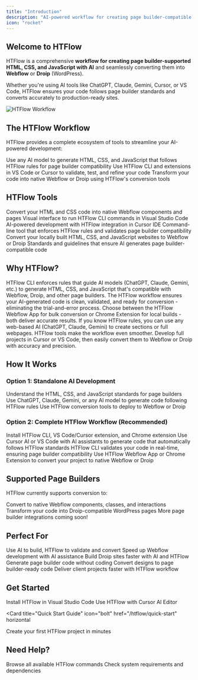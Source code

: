 ```yaml
---
title: "Introduction"
description: "AI-powered workflow for creating page builder-compatible HTML, CSS, and JavaScript for Webflow and Droip"
icon: "rocket"
---
```


## Welcome to HTFlow

HTFlow is a comprehensive **workflow for creating page builder-supported HTML, CSS, and JavaScript with AI** and seamlessly converting them into **Webflow** or **Droip** (WordPress). 

Whether you're using AI tools like ChatGPT, Claude, Gemini, Cursor, or VS Code, HTFlow ensures your code follows page builder standards and converts accurately to production-ready sites.

<Frame>
  <img src="/images/hero-dark.png" alt="HTFlow Workflow" />
</Frame>

## The HTFlow Workflow

HTFlow provides a complete ecosystem of tools to streamline your AI-powered development:

<Steps>
  <Step title="Build with AI">
    Use any AI model to generate HTML, CSS, and JavaScript that follows HTFlow rules for page builder compatibility
  </Step>
  
  <Step title="Develop Locally">
    Use HTFlow CLI and extensions in VS Code or Cursor to validate, test, and refine your code
  </Step>
  
  <Step title="Convert & Deploy">
    Transform your code into native Webflow or Droip using HTFlow's conversion tools
  </Step>
</Steps>

## HTFlow Tools

<CardGroup cols={2}>
  <Card title="HTFlow Webflow App" icon="window">
    Convert your HTML and CSS code into native Webflow components and pages
  </Card>
  <Card title="VS Code Extension" icon="code">
    Visual interface to run HTFlow CLI commands in Visual Studio Code
  </Card>
  <Card title="Cursor Extension" icon="sparkles">
    AI-powered development with HTFlow integration in Cursor IDE
  </Card>
  <Card title="HTFlow CLI" icon="terminal">
    Command-line tool that enforces HTFlow rules and validates page builder compatibility
  </Card>
  <Card title="Chrome Extension" icon="chrome">
    Convert your locally built HTML, CSS, and JavaScript websites to Webflow or Droip
  </Card>
  <Card title="HTFlow Rules" icon="book">
    Standards and guidelines that ensure AI generates page builder-compatible code
  </Card>
</CardGroup>

## Why HTFlow?

<AccordionGroup>
  <Accordion title="Force AI to Follow Page Builder Standards" icon="wand-magic-sparkles">
    HTFlow CLI enforces rules that guide AI models (ChatGPT, Claude, Gemini, etc.) to generate HTML, CSS, and JavaScript that's compatible with Webflow, Droip, and other page builders.
  </Accordion>
  
  <Accordion title="Smooth & Accurate AI Builds" icon="shield-check">
    The HTFlow workflow ensures your AI-generated code is clean, validated, and ready for conversion - eliminating the trial-and-error process.
  </Accordion>
  
  <Accordion title="Multiple Conversion Options" icon="repeat">
    Choose between the HTFlow Webflow App for bulk conversion or Chrome Extension for local builds - both deliver accurate results.
  </Accordion>
  
  <Accordion title="Work with Any AI Model" icon="brain">
    If you know HTFlow rules, you can use any web-based AI (ChatGPT, Claude, Gemini) to create sections or full webpages. HTFlow tools make the workflow even smoother.
  </Accordion>
  
  <Accordion title="Build Complete Projects" icon="folder-tree">
    Develop full projects in Cursor or VS Code, then easily convert them to Webflow or Droip with accuracy and precision.
  </Accordion>
</AccordionGroup>

## How It Works

### Option 1: Standalone AI Development

<Steps>
  <Step title="Learn HTFlow Rules">
    Understand the HTML, CSS, and JavaScript standards for page builders
  </Step>
  
  <Step title="Use Any AI">
    Use ChatGPT, Claude, Gemini, or any AI model to generate code following HTFlow rules
  </Step>
  
  <Step title="Convert to Page Builder">
    Use HTFlow conversion tools to deploy to Webflow or Droip
  </Step>
</Steps>

### Option 2: Complete HTFlow Workflow (Recommended)

<Steps>
  <Step title="Set Up HTFlow Tools">
    Install HTFlow CLI, VS Code/Cursor extension, and Chrome extension
  </Step>
  
  <Step title="Build with AI">
    Use Cursor AI or VS Code with AI assistants to generate code that automatically follows HTFlow standards
  </Step>
  
  <Step title="Validate & Test">
    HTFlow CLI validates your code in real-time, ensuring page builder compatibility
  </Step>
  
  <Step title="Convert Accurately">
    Use HTFlow Webflow App or Chrome Extension to convert your project to native Webflow or Droip
  </Step>
</Steps>

## Supported Page Builders

HTFlow currently supports conversion to:

<CardGroup cols={2}>
  <Card title="Webflow" icon="window">
    Convert to native Webflow components, classes, and interactions
  </Card>
  <Card title="Droip (WordPress)" icon="wordpress">
    Transform your code into Droip-compatible WordPress pages
  </Card>
</CardGroup>

<Info>
More page builder integrations coming soon!
</Info>

## Perfect For

<CardGroup cols={3}>
  <Card title="AI-Powered Developers" icon="sparkles">
    Use AI to build, HTFlow to validate and convert
  </Card>
  <Card title="Webflow Developers" icon="code">
    Speed up Webflow development with AI assistance
  </Card>
  <Card title="WordPress Agencies" icon="users">
    Build Droip sites faster with AI and HTFlow
  </Card>
  <Card title="No-Code Enthusiasts" icon="wand-magic-sparkles">
    Generate page builder code without coding
  </Card>
  <Card title="Design Teams" icon="palette">
    Convert designs to page builder-ready code
  </Card>
  <Card title="Freelancers" icon="briefcase">
    Deliver client projects faster with HTFlow workflow
  </Card>
</CardGroup>

## Get Started

<CardGroup cols={2}>
  <Card
    title="VS Code Extension"
    icon="code"
    href="/htflow/vscode-extension"
  >
    Install HTFlow in Visual Studio Code
  </Card>
  <Card
    title="Cursor Extension"
    icon="sparkles"
    href="/htflow/cursor-extension"
  >
    Use HTFlow with Cursor AI Editor
  </Card>
</CardGroup>

<Card
  title="Quick Start Guide"
  icon="bolt"
  href="/htflow/quick-start"
  horizontal
>
  Create your first HTFlow project in minutes
</Card>

## Need Help?

<CardGroup cols={2}>
  <Card title="Command Reference" icon="terminal" href="/htflow/commands/package-management">
    Browse all available HTFlow commands
  </Card>
  <Card title="Requirements" icon="list-check" href="/htflow/requirements">
    Check system requirements and dependencies
  </Card>
</CardGroup>

